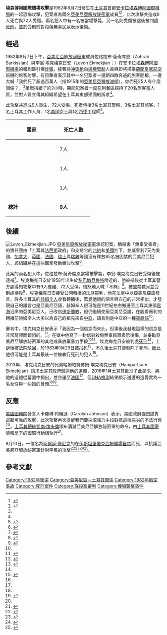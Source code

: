 {{Infobox civilian attack
| title       = 埃森博阿國際機場攻擊

| image       =
| caption     =
| location    = {{flag|土耳其}}[[安卡拉|安卡拉]][[埃森博阿國際機場|埃森博阿國際機場]]
| target      = 旅客與員工
| coordinates = {{Coord|40|07|41|N|032|59|42|E|type:airport_region:TR}}
| date        = 1982年8月7日
| time-begin  = 16:15
| time-end    = 18:15
| timezone    = [[欧洲东部夏令时间|欧洲东部夏令时间]]
| type        = [[大规模枪击事件|大规模枪击事件]]、爆炸案、人質挾持
| fatalities  = 9人（不含攻擊者）
| injuries    = 72人
| perps       = [[亞美尼亞解放祕密軍|亞美尼亞解放祕密軍]]
| numparts    = 2人
| weapons     = [[簡易爆炸裝置|簡易爆炸裝置]]、[[冲锋枪|冲锋枪]]
| motive      =
}}

'''埃森博阿國際機場攻擊'''是1982年8月7日發生在[[土耳其|土耳其]]首都[[安卡拉|安卡拉]][[埃森博阿國際機場|埃森博阿國際機場]]的一起恐怖攻擊，犯案者為兩名[[亞美尼亞解放祕密軍|亞美尼亞解放祕密軍]]成員<ref>{{cite book|title=Contemporary problems of international law|author=Georg Schwarzenberger, Bin Cheng, Edward Duncan Brown|year= 1988|page= 27}}</ref><ref>{{cite web |url=https://2009-2017.state.gov/documents/organization/19808.pdf |publisher=United States Department of State Bureau of Diplomatic Security |title=Significant Incidents of Political Violence Against Americans |accessdate=2021-01-01 |archive-date=2021-01-01 |archive-url=https://web.archive.org/web/20210101231809/https://2009-2017.state.gov/documents/organization/19808.pdf |dead-url=no }}</ref>，此次攻擊共造成9人死亡與72人受傷。兩名犯人中有一名被當場擊斃，另一名則受傷被逮後被判處[[死刑|死刑]]，並於受刑前對殺傷無辜民眾表示後悔。

==經過==
1982年8月7日下午，[[亞美尼亞解放祕密軍|亞美尼亞解放祕密軍]]成員佐格拉布·薩奇席恩（Zohrab Sarkissian）與李翁·埃克梅克日安（Levon Ekmekjian；{{lang|hy|Լեւոն Էքմէքճեան}}）在安卡拉[[埃森博阿國際機場|埃森博阿國際機場]]的報到區引爆[[簡易爆炸裝置|炸彈]]，接著持[[冲锋枪|冲锋枪]]向[[邊境管制|邊境管制]]人員與即將搭乘[[荷蘭皇家航空|荷蘭皇家航空]]班機的旅客射擊，有目擊者表示其中一名犯案者一邊朝四散奔逃的旅客開槍，一邊大喊「我們死了超過百萬人（指1915年的[[亞美尼亞種族滅絕|亞美尼亞種族滅絕]]），你們死25人有什麼關係？」<ref name=nyt/>槍戰持續了約2小時，期間犯案者一度在用餐區挾持了20名旅客當人質，並對人質宣傳其組織希望在土耳其東部建國的訴求<ref name=nyt/>。

此攻擊共造成9人喪生，72人受傷。死者包括3名土耳其警察、3名土耳其旅客、1名土耳其工作人員、1名[[美國|美國]]女士與1名[[西德|西德]]工程師<ref>{{cite news|url= https://news.google.com/newspapers?nid=888&dat=19820809&id=24pQAAAAIBAJ&sjid=010DAAAAIBAJ&pg=6825,39244|title= Death Toll Climbs To 9 In Attack By Terrorists On Ankara Airport|publisher= St. Petersburg Times|date= 1982-08-09|accessdate= 2021-01-01|archive-date= 2020-09-27|archive-url= https://web.archive.org/web/20200927132818/https://news.google.com/newspapers?nid=888&dat=19820809&id=24pQAAAAIBAJ&sjid=010DAAAAIBAJ&pg=6825,39244|dead-url= no}}</ref>。
{| class="wikitable"
|+ 
!width="150"|國家
!width="90"|死亡人數
|-----
| {{flag|Turkey}}
| 7人
|-----
| {{flag|West Germany}}
| 1人
|-----
| {{flag|United States}}
| 1人
|-----
| '''總計'''
| '''9人'''
|}

==後續==
[[Image:Levon_Ekmekjian.JPG|thumb]]
[[亞美尼亞解放祕密軍|亞美尼亞解放祕密軍]]承認犯案，稱殺害「無辜受害者」的責任應由「土耳其[[法西斯|法西斯]]政府」和支持它的[[北約|北約]]和[[美國|美國]]扛下，並威脅若7天內美國、[[加拿大|加拿大]]、[[英國|英國]]、[[法國|法國]]、[[瑞士|瑞士]]與[[瑞典|瑞典]]等國沒有釋放85名被囚禁的亞美尼亞犯人，該組織將在這些國家發動類似攻擊<ref name=nyt>{{cite news|title=6 Killed in Attack in Ankara Airport|date=1982-08-08|publisher=New York Times|url=https://www.nytimes.com/1982/08/08/world/no-headline-070433.html|accessdate=2021-01-01|archive-date=2015-02-09|archive-url=https://web.archive.org/web/20150209091651/http://www.nytimes.com/1982/08/08/world/no-headline-070433.html|dead-url=no}}</ref>。

此案的兩名犯人中，佐格拉布·薩奇席恩當場被擊斃，李翁·埃克梅克日安受傷後被逮補<ref name=2016Mirror>{{cite web|url=https://mirrorspectator.com/2016/01/14/turkey-transfers-to-france-body-of-executed-asala-member/|title=Turkey Transfers to France Body of Executed ASALA Member|publisher=The Armenian Mirror Spectator|date=2016-01-14|accessdate=2021-01-01|archive-date=2017-06-07|archive-url=https://web.archive.org/web/20170607193100/http://www.mirrorspectator.com/2016/01/14/turkey-transfers-to-france-body-of-executed-asala-member/|dead-url=no}}</ref>。埃克梅克日安於1958年出生於[[黎巴嫩|黎巴嫩]][[貝魯特|貝魯特]]附近的{{le|布尔吉哈姆穆德|Bourj Hammoud}}，他被捕後從土耳其警方處得知攻擊中有9人罹難、72人受傷，憤怒地大喊「不夠」<ref>{{cite web|publisher=[[Time_(magazine)|Time]]|date=1982-08-23|url=http://www.time.com/time/magazine/article/0,9171,925699-1,00.html|title=A Cry for Bloody Vengeance|accessdate=2021-01-01|archive-date=2012-11-03|archive-url=https://web.archive.org/web/20121103084631/http://www.time.com/time/magazine/article/0,9171,925699-1,00.html|dead-url=no}}</ref>。被監禁數月並受到虐待後<ref name=Asbarez>{{cite web|url=http://asbarez.com/196790/armenians-and-turkeys-1980-coup-detat/|title=Armenians and Turkey’s 1980 Coup d’Etat|publisher=Asbarez|date=2020-09-15|author=RAFFI BEDROSYAN|accessdate=2021-01-01|archive-date=2020-10-28|archive-url=https://web.archive.org/web/20201028122517/https://asbarez.com/196790/armenians-and-turkeys-1980-coup-detat/|dead-url=no}}</ref>，埃克梅克日安接受公開轉播的法庭審判，他在法庭中以[[亞美尼亞語|亞美尼亞語]]發言，許多土耳其的[[赫姆辛人|赫姆辛人]]收看轉播後，驚覺他說的語言與自己的非常相似，才發現自己的語言也是亞美尼亞語，赫姆辛人很可能是11世紀左右搬遷至土耳其東部[[黑海|黑海]]沿岸的亞美尼亞人，已改信[[伊斯蘭教|伊斯蘭教]]，但仍繼續使用亞美尼亞語，在觀看審判的轉播前赫姆辛人大多以為自己的祖先來自[[中亞|中亞]]，語言則是中亞的一種[[突厥語族|突厥語]]<ref name=Asbarez/>。

審判中，埃克梅克日安表示「我因為一個信念而來此，但事後我發現這樣的信念是非常荒謬而錯誤的。<ref name="September 9, 1982">{{cite news|newspaper=[[BBC|BBC]]|date=1982-09-09|title=Armenian Terrorist Sentenced to Death}}</ref>」在獄中他寫了一封信對殺傷無辜民眾表示後悔，並奉勸亞美尼亞解放祕密軍的其他成員放棄暴力手段<ref>{{cite web|publisher=Rand Corporation|url=http://www.rand.org/pubs/reports/2005/R3183.pdf|title=Trends in International Terrorism, 1982 and 1983.|accessdate=2021-01-01|archive-date=2011-06-05|archive-url=https://web.archive.org/web/20110605080431/http://www.rand.org/pubs/reports/2005/R3183.pdf|dead-url=no}}</ref><ref>{{cite news|newspaper=BBC|date=1982-09-13|title= Armenian Terrorist's Letter: Turks "Not Our Enemies"}}</ref>。埃克梅克日安被判處[[死刑|死刑]]<ref name="September 9, 1982"/>，上訴後被法院駁回，於1983年1月29日被[[吊死|吊死]]<ref>{{cite web|url=https://www.nytimes.com/1983/01/30/world/around-the-world-turkey-executes-5-including-an-armenian.html?n=Top/Reference/Times%20Topics/Subjects/T/Terrorism|title=Around the World – Turkey Executes 5, Including an Armenian - NYTimes.com|date=30 January 1983|publisher=|accessdate=20 December 2014|archive-date=2021-01-01|archive-url=https://web.archive.org/web/20210101231847/https://www.nytimes.com/1983/01/30/world/around-the-world-turkey-executes-5-including-an-armenian.html?n=Top%2FReference%2FTimes+Topics%2FSubjects%2FT%2FTerrorism|dead-url=no}}</ref>，不久後土耳其便廢除了死刑，因此他很可能是土耳其最後一位被執行死刑的犯人<ref name=Asbarez/>。

2013年，埃克梅克日安的兄弟哈姆帕特苏姆·埃克梅克日安（Hampartsum Ekmekjian）請求土耳其政府歸還他的遺體，2016年1月土耳其批准了此請求，將他的遺體從墓園中掘出，並空運至[[法國|法國]]<ref name=2016Mirror/>，但[[基因檢測|DNA檢測]]結果顯示送還的遺骨實為一名女性與一些[[狗|狗]]的骨頭<ref name=Asbarez/><ref name=bianet>{{Cite web|url=https://m.bianet.org/english/minorities/207806-a-big-lie-came-out-of-state-archives-where-is-the-grave-of-levon-ekmekjian|title='A Big Lie Came Out of State Archives': Where is the Grave of Levon Ekmekjian?|publisher={{le|Bianet}}|date=2019-04-24|access-date=2021-01-01|archive-date=2021-06-21|archive-url=https://web.archive.org/web/20210621184623/https://m.bianet.org/english/minorities/207806-a-big-lie-came-out-of-state-archives-where-is-the-grave-of-levon-ekmekjian|dead-url=no}}</ref>。

==反應==
[[美國國務院|美國國務院]]發言人卡羅琳·約翰遜（Carolyn Johnson）表示，美國政府強烈譴責這起可恥的攻擊，此次攻擊再次提醒我們要採取強力手段對抗這種惡劣的不法行徑<ref name=nyt/>。[[土耳其總統|土耳其總統]][[凱南·埃夫倫|凱南·埃夫倫]]頒布消滅亞美尼亞解放祕密軍的命令，由[[土耳其國家情報局|土耳其國家情報局]]下的國際行動組執行<ref>{{Cite journal |url=http://www.aksiyon.com.tr/detay.php?id=15119 |access-date=2008-12-13 |title=Asala operasyonlarını Kenan Evren'in kızı yönetti |date=2004-09-06 |first=Faruk |last=Mercan |author-link=Faruk Mercan |volume=509 |publisher=Feza Gazetecilik A.Ş. |journal=[[Aksiyon|Aksiyon]] |language=tr |archive-url=https://web.archive.org/web/20060426171629/http://www.aksiyon.com.tr/detay.php?id=15119 |archive-date=2006-04-26 |dead-url=no }}</ref>。

8月10日，一位名為[[阿爾廷·佩尼克|阿爾廷·佩尼克]]的{{le|亞美尼亞裔土耳其人|Armenians in Turkey}}在[[伊斯坦堡|伊斯坦堡]][[塔克西姆廣場|塔克西姆廣場]][[自焚|自焚]]而死，以抗議亞美尼亞解放祕密軍針對平民的攻擊<ref name="oran">{{Cite news
 | last = Oran
 | first = Baskın
 | title = The Reconstruction of Armenian Identity in Turkey and the Weekly Agos (Interview with Hrant Dink)
 | work = Nouvelles d'Armenie
 | date = 2006-12-17
 | url = http://www.armenews.com/article.php3?id_article=27696
 | accessdate = 2008-09-02
 | archive-url = https://www.webcitation.org/65aWL26KE?url=http://www.armenews.com/article.php3?id_article=27696
 | archive-date = 2012-02-20
 | dead-url = yes
 }}</ref><ref>{{Cite web |title=Armenian Issue: Chronology |publisher=[[Turkish_Ministry_of_Culture_and_Tourism|Turkish Ministry of Culture and Tourism]] |url=http://www.kultur.gov.tr/EN/BelgeGoster.aspx?17A16AE30572D313A781CAA92714FCE0A3216081A23BEF0D |accessdate=2007-02-21 |archiveurl=https://web.archive.org/web/20090523010926/http://www.kultur.gov.tr/EN/BelgeGoster.aspx?17A16AE30572D313A781CAA92714FCE0A3216081A23BEF0D |archivedate=2009-05-23 |dead-url=no }}</ref><ref>{{Cite web|title=He was an Armenian: Artin Penik|work=Turkish Journal|url=http://www.turkishjournal.com/i.php?newsid=361|accessdate=2007-02-21|archive-date=2007-03-05|archive-url=https://web.archive.org/web/20070305044323/http://www.turkishjournal.com/i.php?newsid=361|dead-url=no}}</ref><ref>{{cite news|last=Associated Press|title=Armenian Dies Of Self-inflicted Burns|url=https://news.google.com/newspapers?id=bIZiAAAAIBAJ&sjid=lXcNAAAAIBAJ&pg=1638,1921786&dq|accessdate=1 December 2012|newspaper=Observer-Reporter|date=August 16, 1982|archive-date=2021-01-01|archive-url=https://web.archive.org/web/20210101231850/https://news.google.com/newspapers?id=bIZiAAAAIBAJ&sjid=lXcNAAAAIBAJ&pg=1638%2C1921786&dq=|dead-url=no}}</ref>。

==參考文獻==
{{Reflist|2}}

[[Category:1982年衝突|Category:1982年衝突]]
[[Category:亞美尼亞－土耳其關係|Category:亞美尼亞－土耳其關係]]
[[Category:1982年航空事故|Category:1982年航空事故]]
[[Category:死刑案件|Category:死刑案件]]
[[Category:謀殺案審判|Category:謀殺案審判]]
[[Category:機場襲擊事件|Category:機場襲擊事件]]